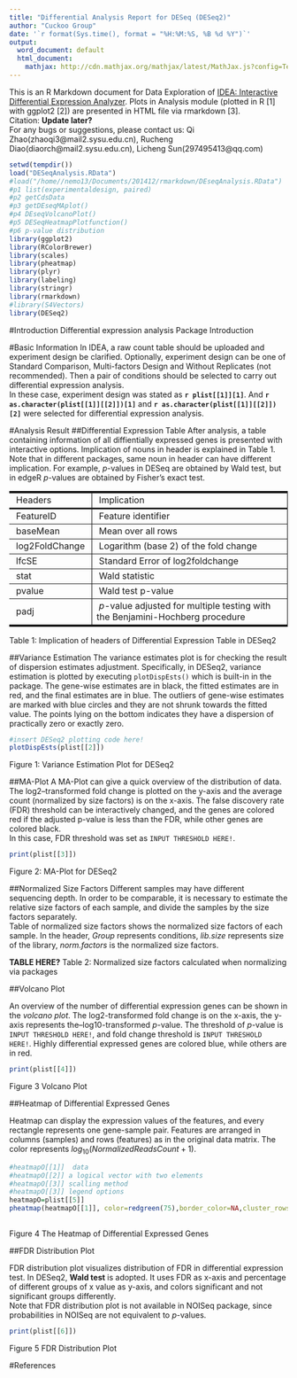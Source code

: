 ```yaml
---
title: "Differential Analysis Report for DESeq (DESeq2)"
author: "Cuckoo Group"
date: '`r format(Sys.time(), format = "%H:%M:%S, %B %d %Y")`'
output:
  word_document: default
  html_document:
    mathjax: http://cdn.mathjax.org/mathjax/latest/MathJax.js?config=TeX-AMS-MML_HTMLorMML
---
```


This is an R Markdown document for Data Exploration of [IDEA: Interactive Differential Expression Analyzer](http://idea.biocuckoo.org). Plots in Analysis module (plotted in R [1] with ggplot2 [2]) are presented in HTML file via rmarkdown [3].   
Citation: **Update later?**  
For any bugs or suggestions, please contact us: Qi Zhao(zhaoqi3@mail2.sysu.edu.cn), Rucheng Diao(diaorch@mail2.sysu.edu.cn), Licheng Sun(297495413@qq.com)  

```r
setwd(tempdir())
load("DESeqAnalysis.RData")
#load("/home//nemo13/Documents/201412/rmarkdown/DEseqAnalysis.RData")
#p1 list(experimentaldesign, paired)
#p2 getCdsData
#p3 getDEseqMAplot()
#p4 DEseqVolcanoPlot()
#p5 DESeqHeatmapPlotfunction()
#p6 p-value distribution
library(ggplot2)
library(RColorBrewer)
library(scales)
library(pheatmap)
library(plyr)
library(labeling)
library(stringr)
library(rmarkdown)
#library(S4Vectors)
library(DESeq2)
```

#Introduction
Differential expression analysis
Package Introduction

#Basic Information
In IDEA, a raw count table should be uploaded and experiment design be clarified. Optionally, experiment design can be one of Standard Comparison, Multi-factors Design and Without Replicates (not recommended). Then a pair of conditions should be selected to carry out differential expression analysis.   
In these case, experiment design was stated as **`r plist[[1]][1]`**. And 
**`r as.character(plist[[1]][[2]])[1]`** and **`r as.character(plist[[1]][[2]])[2]`**
were selected for differential expression analysis.

#Analysis Result
##Differential Expression Table
After analysis, a table containing information of all diffientially expressed genes is presented with interactive options. Implication of nouns in header is explained in Table 1.
Note that in different packages, same noun in header can have different implication. For example, *p*-values in DESeq are obtained by Wald test, but in edgeR *p*-values are obtained by Fisher's exact test.

<div align="center">
<table cellpadding="10" cellspacing="0" border="1" frame=hsides rules=all style="border-color: #000000">
        <tr>
            <td style="border-width: medium thin medium 0">&nbsp;Headers</td>
            <td style="border-width: medium thin medium 0">&nbsp;Implication</td>
        </tr>
        <tr>
            <td style="border-width: 0 thin thin 0">&nbsp;FeatureID</td>
            <td style="border-width: 0 thin thin 0">&nbsp;Feature identifier</td>
        </tr>
        <tr>
            <td style="border-width: 0 thin thin 0">&nbsp;baseMean</td>
            <td style="border-width: 0 thin thin 0">&nbsp;Mean over all rows</td>
        </tr>
        <tr>
            <td style="border-width: 0 thin thin 0">&nbsp;log2FoldChange&nbsp;</td>
            <td style="border-width: 0 thin thin 0">&nbsp;Logarithm (base 2) of the fold change</td>
        </tr>
        <tr>
            <td style="border-width: 0 thin thin 0">&nbsp;lfcSE</td>
            <td style="border-width: 0 thin thin 0">&nbsp;Standard Error of log2foldchange</td>
        </tr>
        <tr>
            <td style="border-width: 0 thin thin 0">&nbsp;stat</td>
            <td style="border-width: 0 thin thin 0">&nbsp;Wald statistic</td>
        </tr>
        <tr>
            <td style="border-width: 0 thin thin 0">&nbsp;pvalue</td>
            <td style="border-width: 0 thin thin 0">&nbsp;Wald test p-value</td>
        </tr>
        <tr>
            <td style="border-width: 0 thin medium 0">&nbsp;padj</td>
            <td style="border-width: 0 thin medium 0"> <em>&nbsp;p</em>-value adjusted for multiple testing with the Benjamini-Hochberg procedure&nbsp;</td>
        </tr>
</table>
Table 1: Implication of headers of Differential Expression Table in DESeq2
</div>

##Variance Estimation
The variance estimates plot is for checking the result of dispersion estimates adjustment. Specifically, in DESeq2, variance estimation is plotted by executing ```plotDispEsts()``` which is built-in in the package.
The gene-wise estimates are in black, the fitted estimates are in red, and the final estimates are in blue. The outliers of gene-wise estimates are marked with blue circles and they are not shrunk towards the fitted value. The points lying on the bottom indicates they have a dispersion of practically zero or exactly zero.   
<div align="center">
```r
#insert DESeq2 plotting code here!
plotDispEsts(plist[[2]])
```
Figure 1: Variance Estimation Plot for DESeq2
</div>

##MA-Plot
A MA-Plot can give a quick overview of the distribution of data. The log2–transformed fold change is plotted on the y-axis and the average count (normalized by size factors) is on the x-axis. The false discovery rate (FDR) threshold can be interactively changed, and the genes are colored red if the adjusted p-value is less than the FDR, while other genes are colored black.    
In this case, FDR threshold was set as ```INPUT THRESHOLD HERE!```.
<div align="center">
```r
print(plist[[3]])
```
  
Figure 2: MA-Plot for DESeq2
</div>

##Normalized Size Factors
Different samples may have different sequencing depth. In order to be comparable, it is necessary to estimate the relative size factors of each sample, and divide the samples by the size factors separately.    
Table of normalized size factors shows the normalized size factors of each sample. In the header, *Group* represents conditions, *lib.size* represents size of the library, *norm.factors* is the normalized size factors.  
<div align="center">
<strong>TABLE HERE?</strong>
Table 2: Normalized size factors calculated when normalizing via packages
</div>
 

##Volcano Plot

An overview of the number of differential expression genes can be shown in the *volcano plot*. The log2-transformed fold change is on the x-axis, the y-axis represents the–log10-transformed *p*-value. The threshold of *p*-value is ```INPUT THRESHOLD HERE!```, and fold change threshold is ```INPUT THRESHOLD HERE!```. Highly differential expressed genes are colored blue, while others are in red.   
<div align="center">
```r
print(plist[[4]])

```
  
Figure 3  Volcano Plot
</div>

##Heatmap of Differential Expressed Genes

Heatmap can display the expression values of the features, and every rectangle represents one gene-sample pair. Features are arranged in columns (samples) and rows (features) as in the original data matrix. The color represents $log_{10}(Normalized Reads Count + 1)$.   
<div align="center">
```r
#heatmapO[[1]]  data
#heatmapO[[2]] a logical vector with two elements 
#heatmapO[[3]] scalling method
#heatmapO[[3]] legend options
heatmapO=plist[[5]]
pheatmap(heatmapO[[1]], color=redgreen(75),border_color=NA,cluster_rows=heatmapO[[2]][1],cluster_cols= heatmapO[[2]][2],scale=heatmapO[[3]],legend=heatmapO[[4]])
    
```
  
Figure 4  The Heatmap of Differential Expressed Genes
</div>

##FDR Distribution Plot

FDR distribution plot visualizes distribution of FDR in differential expression test. In DESeq2, **Wald test** is adopted. It uses FDR as x-axis and percentage of different groups of x value as y-axis, and colors significant and not significant groups differently.   
Note that FDR distribution plot is not available in NOISeq package, since probabilities in NOISeq are not equivalent to *p*-values.
<div align="center">
```r
print(plist[[6]])
```
  
Figure 5  FDR Distribution Plot
</div>
#References
